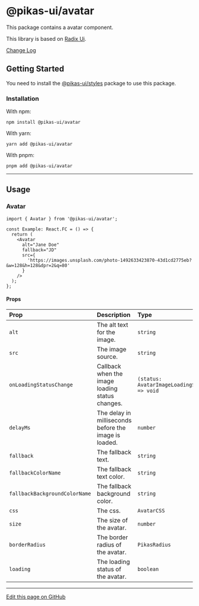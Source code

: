 

<NextSeo title="Avatar" />

# @pikas-ui/avatar

This package contains a avatar component.

This library is based on [Radix Ui](https://www.radix-ui.com/).

<a href="https://github.com/Achaak/pikas/blob/main/packages/ui/avatar/CHANGELOG.md">
  Change Log
</a>

## Getting Started

You need to install the <a href={stylesLink}>@pikas-ui/styles</a> package to use this package.

### Installation

With npm:

```
npm install @pikas-ui/avatar
```

With yarn:

```
yarn add @pikas-ui/avatar
```

With pnpm:

```
pnpm add @pikas-ui/avatar
```

---

## Usage

### Avatar

<AvatarExample />

```tsx
import { Avatar } from '@pikas-ui/avatar';

const Example: React.FC = () => {
  return (
    <Avatar
      alt="Jane Doe"
      fallback="JD"
      src={
        'https://images.unsplash.com/photo-1492633423870-43d1cd2775eb?&w=128&h=128&dpr=2&q=80'
      }
    />
  );
};
```

#### Props

| Prop                          | Description                                           | Type                                         | Default                |
| :---------------------------- | :---------------------------------------------------- | :------------------------------------------- | :--------------------- |
| `alt`                         | The alt text for the image.                           | `string`                                     | -                      |
| `src`                         | The image source.                                     | `string`                                     | -                      |
| `onLoadingStatusChange`       | Callback when the image loading status changes.       | `(status: AvatarImageLoadingStatus) => void` | -                      |
| `delayMs`                     | The delay in milliseconds before the image is loaded. | `number`                                     | -                      |
| `fallback`                    | The fallback text.                                    | `string`                                     | -                      |
| `fallbackColorName`           | The fallback text color.                              | `string`                                     | `"primary"`            |
| `fallbackBackgroundColorName` | The fallback background color.                        | `string`                                     | `"primary-lightest-2"` |
| `css`                         | The css.                                              | `AvatarCSS`                                  | -                      |
| `size`                        | The size of the avatar.                               | `number`                                     | `80`                   |
| `borderRadius`                | The border radius of the avatar.                      | `PikasRadius`                                | `"full"`               |
| `loading`                     | The loading status of the avatar.                     | `boolean`                                    | `false`                |

---

[Edit this page on GitHub](https://github.com/Achaak/pikas/blob/main/apps/docs-ui/pages/components/avatar.mdx)
